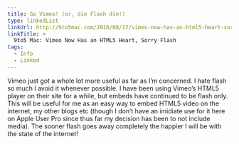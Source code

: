 ```yaml
---
title: Go Vimeo! (or, die Flash die!)
type: linkedList
linkUrl: http://9to5mac.com/2010/08/17/vimeo-now-has-an-html5-heart-sorry-flash/
linkTitle: >
  9to5 Mac: Vimeo Now Has an HTML5 Heart, Sorry Flash
tags:
  - Info
  - Linked
---
```


Vimeo just got a whole lot more useful as far as I’m concerned. I hate flash so much I avoid it whenever possible. I have been using Vimeo’s HTML5 player on their site for a while, but embeds have continued to be flash only. This will be useful for me as an easy way to embed HTML5 video on the internet, my other blogs etc (though I don’t have an imidiate use for it here on Apple User Pro since thus far my decision has been to not include media). The sooner flash goes away completely the happier I will be with the state of the internet!
